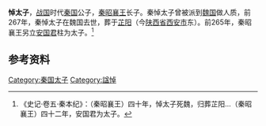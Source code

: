{{模板:Infobox 先秦人物
|名称=悼太子
|姓= [[贏姓|嬴]]
|氏=
|名=
|字=
|别名=
|别字=
|谥号= 悼太子
|时代= [[战国|战国]]
|国家= [[秦国|秦国]] 
|身份= 秦国[[公子|公子]]
|逝世日期= 前267年 
|父亲= [[秦昭襄王|秦昭襄王]]
|墓葬= [[芷阳|芷阳]]
}}
'''悼太子'''{{BD||？|前267年||catIdx=Q}}，[[战国|战国]]时代[[秦国|秦国]]公子，[[秦昭襄王|秦昭襄王]]长子。秦悼太子曾被派到[[魏国_(战国)|魏国]]做人质，前267年，秦悼太子在魏国去世，葬于[[芷阳|芷阳]]（今[[陕西省|陕西省]][[西安市|西安市]]东）。前265年，秦昭襄王另立[[秦孝文王|安国君]]柱为太子。<ref>《史记·卷五·秦本纪》：（秦昭襄王）四十年，悼太子死魏，归葬芷阳…（秦昭襄王）四十二年，安国君为太子。</ref>

== 参考资料 ==
{{reflist|1}}

[[Category:秦国太子|Category:秦国太子]]
[[Category:諡悼|Category:諡悼]]